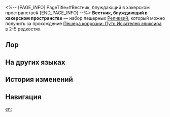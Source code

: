 <%-- [PAGE_INFO]
PageTitle=#Вестник, блуждающий в хакерском пространстве#
[END_PAGE_INFO] --%>
{{Набор Реликвий Инфобокс
|id           = 81144
|Изображение  = Предмет Вестник, блуждающий в хакерском пространстве.png
|Тип          = Пещерная реликвия
|2пБонус      = Повышает скорость на 6%.
|4пБонус      = Повышает скорость всех союзников на 12%, когда владелец применяет сверхспособность к союзнику, на 1 ход. Эффект не складывается.
|Голова       = Головизоры вестника
|Руки         = Модифицированный протез вестника
|Тело         = Сумка вестника
|Ноги         = Пар-кульные кроссовки вестника
|Редкость     = 2345
|Источник2.1  = [[Пещера коррозии: Путь Искателей эликсира]]
|Источник3.1  = [[Пещера коррозии: Путь Искателей эликсира]]
|Источник4.1  = [[Пещера коррозии: Путь Искателей эликсира]]
|Источник5.1  = [[Пещера коррозии: Путь Искателей эликсира]]
|Источник5.2  = [[Синтез реликвий]]
|Свойство1    = 
|Свойство2    = 
|Свойство3    = 
}}
'''Вестник, блуждающий в хакерском пространстве''' — набор пещерных [[Реликвии|Реликвий]], который можно получить за прохождение [[Пещера коррозии: Путь Искателей эликсира]] в 2-5{{Иконка/Звёзды|1}} редкостях.

==Лор==
{{Реликвия Лор|Вестник, блуждающий в хакерском пространстве}}

==На других языках==
{{На других языках
|en   = Messenger Traversing Hackerspace
|zhs  = 骇域漫游的信使
|zht  = 駭域漫遊的信使
|ja   = 仮想空間を漫遊するメッセンジャー
|ko   = 가상공간을 누비는 메신저
|es   = Mensajero del espacio hackeado
|fr   = Messager du hackerspace
|ru   = Вестник, блуждающий в хакерском пространстве
|th   = Messenger Traversing Hackerspace
|vi   = Tín Sứ Du Ngoạn Không Gian Hacker
|de   = Bote im Hackerspace
|id   = Messenger Traversing Hackerspace
|pt   = Mensageira Atravessando o Hackerspace
}}

==История изменений==
{{История изменений|3.5}}

==Навигация==
{{Наборы реликвий Навбокс}}

[[en:]]